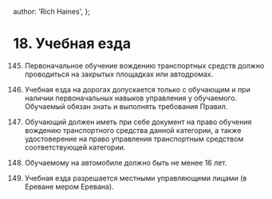 
  author: 'Rich Haines',
};

# 18. Учебная езда

145. Первоначальное обучение вождению транспортных средств должно проводиться на закрытых площадках или автодромах.

146. Учебная езда на дорогах допускается только с обучающим и при наличии первоначальных навыков управления у обучаемого. Обучаемый обязан знать и выполнять требования Правил.

147. Обучающий должен иметь при себе документ на право обучения вождению транспортного средства данной категории, а также удостоверение на право управления транспортным средством соответствующей категории.

148. Обучаемому на автомобиле должно быть не менее 16 лет.

149. Учебная езда разрешается местными управляющими лицами (в Ереване мером Еревана).

